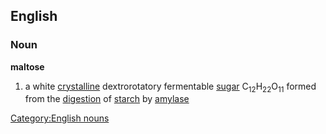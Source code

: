 ==English==
===Noun===
{{wikipedia}}
'''maltose'''
# a white [[crystalline]] dextrorotatory fermentable [[sugar]] C<sub>12</sub>H<sub>22</sub>O<sub>11</sub> formed from the [[digestion]] of [[starch]] by [[amylase]]
[[Category:English nouns]]
